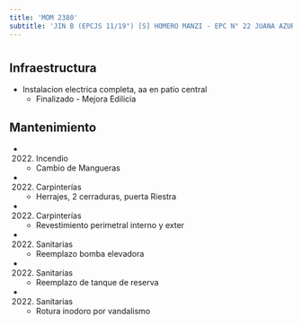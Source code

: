 ```yaml
---
title: 'MOM 2380'
subtitle: 'JIN B (EPCJS 11/19°) [S] HOMERO MANZI - EPC N° 22 JUANA AZURDUY'
---
```


#
## Infraestructura

* Instalacion electrica completa, aa en patio central 
    + Finalizado - Mejora Edilicia 


## Mantenimiento

*  (2022) Incendio 
    + Cambio de Mangueras

*  (2022) Carpinterías 
    + Herrajes, 2 cerraduras, puerta Riestra

*  (2022) Carpinterías 
    + Revestimiento perimetral interno y exter

*  (2022) Sanitarias 
    + Reemplazo bomba elevadora

*  (2022) Sanitarias 
    + Reemplazo de tanque de reserva

*  (2022) Sanitarias 
    + Rotura inodoro por vandalismo







